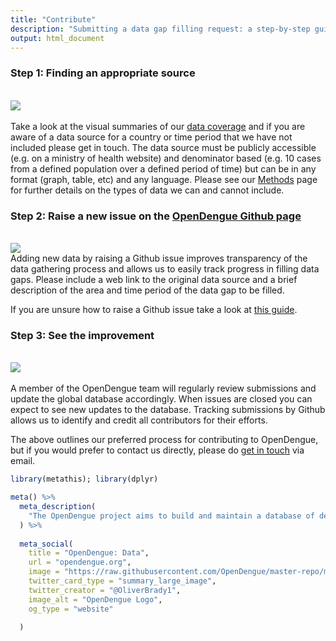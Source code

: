 ```yaml
---
title: "Contribute"
description: "Submitting a data gap filling request: a step-by-step guide"
output: html_document
---
```


### Step 1: Finding an appropriate source
<br>
![](./figure/Contribute_1.png)
<br>
<br>
Take a look at the visual summaries of our [data coverage](https://opendengue.github.io/master-repo/index.html) and if you are aware of a data source for a country or time period that we have not included please get in touch. The data source must be publicly accessible (e.g. on a ministry of health website) and denominator based (e.g. 10 cases from a defined population over a defined period of time) but can be in any format (graph, table, etc) and any language. Please see our [Methods](https://opendengue.github.io/master-repo/overview.html) page for further details on the types of data we can and cannot include.

### Step 2: Raise a new issue on the [OpenDengue Github page](https://github.com/OpenDengue/master-repo/issues)
<br>
![](./figure/Contribute_2.png)
<br>
Adding new data by raising a Github issue  improves transparency of the data gathering process and allows us to easily track progress in filling data gaps. Please include a web link to the original data source and a brief description of the area and time period of the data gap to be filled.

If you are unsure how to raise a Github issue take a look at [this guide](https://docs.github.com/en/issues/tracking-your-work-with-issues/creating-an-issue#:~:text=On%20GitHub.com%2C%20navigate%20to,to%20open%2C%20click%20Get%20started.).

### Step 3: See the improvement
<br>
![](./figure/Contribute_3.png)
<br>
<br>
A member of the OpenDengue team will regularly review submissions and update the global database accordingly. When issues are closed you can expect to see new updates to the database. Tracking submissions by Github allows us to identify and credit all contributors for their efforts.

The above outlines our preferred process for contributing to OpenDengue, but if you would prefer to contact us directly, please do [get in touch](mailto:contribute@opendengue.org) via email.



```r
library(metathis); library(dplyr)

meta() %>%
  meta_description(
    "The OpenDengue project aims to build and maintain a database of dengue case counts for every dengue-affected country worldwide since 1990. We collate data from a range of publicly available sources including ministry of health websites, peer-reviewed publications and other disease databases."
  ) %>% 
  
  meta_social(
    title = "OpenDengue: Data",
    url = "opendengue.org",
    image = "https://raw.githubusercontent.com/OpenDengue/master-repo/main/docs/logo/thumbnail.png",
    twitter_card_type = "summary_large_image",
    twitter_creator = "@OliverBrady1",
    image_alt = "OpenDengue Logo",
    og_type = "website"

  )
```
